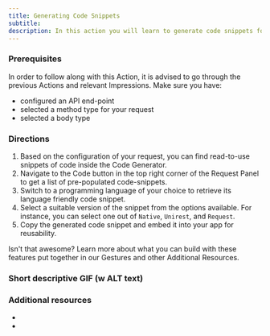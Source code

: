 ```yaml
---
title: Generating Code Snippets
subtitle:
description: In this action you will learn to generate code snippets for your API's in Firecamp
---
```


### Prerequisites

In order to follow along with this Action, it is advised to go through the previous Actions and relevant Impressions. Make sure you have:
- configured an API end-point
- selected a method type for your request
- selected a body type


### Directions

1. Based on the configuration of your request, you can find read-to-use snippets of code inside the Code Generator.
2. Navigate to the Code button in the top right corner of the Request Panel to get a list of pre-populated code-snippets.
3. Switch to a programming language of your choice to retrieve its language friendly code snippet.
4. Select a suitable version of the snippet from the options available. For instance, you can select one out of `Native`, `Unirest`, and `Request`.
5. Copy the generated code snippet and embed it into your app for reusability.

Isn't that awesome? Learn more about what you can build with these features put together in our Gestures and other Additional Resources.

### Short descriptive GIF (w ALT text)


### Additional resources
-
-
